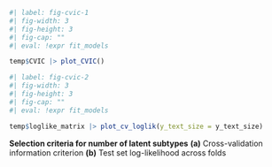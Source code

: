 ::: {#suppfig-cvic layout-ncol="2"}

```r
#| label: fig-cvic-1
#| fig-width: 3
#| fig-height: 3
#| fig-cap: ""
#| eval: !expr fit_models

temp$CVIC |> plot_CVIC()
```

```r
#| label: fig-cvic-2
#| fig-width: 3
#| fig-height: 3
#| fig-cap: ""
#| eval: !expr fit_models

temp$loglike_matrix |> plot_cv_loglik(y_text_size = y_text_size)
```

**Selection criteria for number of latent subtypes**
**(a)** Cross-validation information criterion
**(b)** Test set log-likelihood across folds

:::
